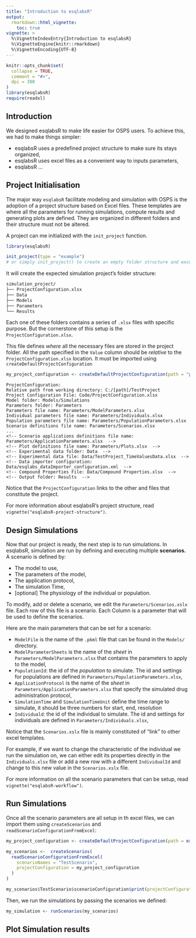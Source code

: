 ```yaml
---
title: "Introduction to esqlabsR"
output: 
  rmarkdown::html_vignette:
    toc: true
vignette: >
  %\VignetteIndexEntry{Introduction to esqlabsR}
  %\VignetteEngine{knitr::rmarkdown}
  %\VignetteEncoding{UTF-8}
---
```


```r
knitr::opts_chunk$set(
  collapse = TRUE,
  comment = "#>",
  dpi = 300
)
library(esqlabsR)
require(readxl)
```


## Introduction


We designed esqlabsR to make life easier for OSPS users. To achieve this, we
had to make things simpler:

- esqlabsR uses a predefined project structure to make sure its stays organized,
- esqlabsR uses excel files as a convenient way to inputs parameters,
- esqlabsR ...


## Project Initialisation

The major way `esqlabsR` facilitate modeling and simulation with OSPS is the 
adoption of a project structure based on Excel files. 
These templates are where all the parameters for running simulations, 
compute results and generating plots are defined. They are organized in 
different folders and their structure must not be altered.


A project can me initialized with the `init_project` function.

```r
library(esqlabsR)

init_project(type = "example") 
# or simply init_project() to create an empty folder structure and excel templates.
```

It will create the expected simulation project's folder structure:

```sh
simulation_project/
├── ProjectConfiguration.xlsx
├── Data
├── Models
├── Parameters
└── Results
```

Each one of these folders contains a series of `.xlsx` files with specific 
purpose. But the cornerstone of this setup is the `ProjectConfiguration.xlsx`.

This file defines *where* all the necessary files are stored in the project 
folder. All the path specified in the `Value` column should be *relative* to the
`ProjectConfiguration.xlsx` location. It must be imported using 
`createDefaultProjectConfiguration`

```r
my_project_configuration <- createDefaultProjectConfiguration(path = "path/to/ProjectConfiguration.xlsx")

```

```
ProjectConfiguration: 
Relative path from working directory: C:/[path]/TestProject
Project Configuration File: Code/ProjectConfiguration.xlsx 
Model folder: Models/Simulations 
Parameters folder: Parameters 
Parameters file name: Parameters/ModelParameters.xlsx 
Individual parameters file name: Parameters/Individuals.xlsx 
Population parameters file name: Parameters/PopulationParameters.xlsx
Scenario definitions file name: Parameters/Scenarios.xlsx
...
<!-- Scenario applications definitions file name: Parameters/ApplicationParameters.xlsx  -->
<!-- Plot definitions file name: Parameters/Plots.xlsx  -->
<!-- Experimental data folder: Data  -->
<!-- Experimental data file: Data/TestProject_TimeValuesData.xlsx  -->
<!-- Data importer configuration: Data/esqlabs_dataImporter_configuration.xml  -->
<!-- Compound Properties File: Data/Compound Properties.xlsx  -->
<!-- Output folder: Results  -->
```

Notice that the `ProjectConfiguration` links to the other and files that 
constitute the project.

For more information about esqlabsR's project structure, read `vignette("esqlabsR-project-structure")`.

## Design Simulations

Now that our project is ready, the next step is to run simulations. In esqlabsR,
simulation are run by defining and executing multiple **scenarios.** A scenario 
is defined by:  

- The model to use,
- The parameters of the model,
- The application protocol,
- The simulation Time,
- [optional] The physiology of the individual or population.

To modify, add or delete a scenario, we edit the `Parameters/Scenarios.xslx` 
file. Each row of this file is a scenario. Each Column is a parameter that will 
be used to define the scenarios.

Here are the main parameters that can be set for a scenario:

- `ModelFile` is the name of the `.pkml` file that can be found in the `Models/` directory.
- `ModelParameterSheets` is the name of the *sheet* in `Parameters/ModelParameters.xlsx` that contains the parameters to apply to the model,
- `PopulationId`: the id of the *population* to simulate. The id and settings for populations are defined in `Parameters/PopulationParameters.xlsx`,
- `ApplicationProtocol` is the name of the *sheet* in `Parameters/ApplicationParameters.xlsx` that specify the simulated drug administration protocol,
- `SimulationTime` and `SimulationTimeUnit` define the time range to simulate, it should be three numbers for start, end, resolution
- `Individuald`: the id of the individual to simulate. The id and settings for individuals are defined in `Parameters/Individuals.xlsx`,

Notice that the `Scenarios.xslx` file is mainly constituted of "link" to other excel templates. 


For example, if we want to change the characteristic of the individual we run the simulation on, we can either edit its properties directly in the `Individuals.xlsx` file or  add a new row with a different `IndividualId` and change to this new value in the `Scenarios.xslx` file.

For more information on all the scenario parameters that can be setup, read `vignette("esqlabsR-workflow")`.


## Run Simulations

Once all the scenario parameters are all setup in th excel files, we can import 
them using `createScenarios` and `readScenarioConfigurationFromExcel`:

```r
my_project_configuration <- createDefaultProjectConfiguration(path = example_ProjectConfiguration())
```

```r
my_scenarios <-  createScenarios(
  readScenarioConfigurationFromExcel( 
    scenarioNames = "TestScenario", 
    projectConfiguration = my_project_configuration
  )
)
```

```r
my_scenarios$TestScenario$scenarioConfiguration$print(projectConfiguration = FALSE)
```

Then, we run the simulations by passing the scenarios we defined:
```r
my_simulation <- runScenarios(my_scenarios)
```


## Plot Simulation results
